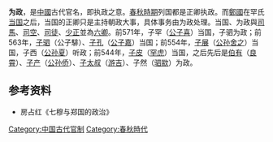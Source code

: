 '''为政'''，是[[中國|中國]]古代官名，即执政之意。[[春秋時期|春秋時期]]列国都是正卿执政。而[[鄭國|鄭國]]在罕氏[[当国|当国]]之后，当国的正卿只是主持朝政大事，具体事务由为政处理。当国、为政與[[司馬|司馬]]、[[司空|司空]]、[[司徒|司徒]]、[[少正|少正]]並為[[六卿|六卿]]。前571年，子罕（[[公子喜|公子喜]]）当国，子驷为政；前563年，[[子驷|子驷]]（公子騑）、[[子孔|子孔]]（[[子孔_(郑国)|公子嘉]]）当国；前554年，[[子展|子展]]（[[公孙舍之|公孙舍之]]）当国，子西（[[公孙夏|公孙夏]]）听政；前544年，[[子皮|子皮]]（[[罕虎|罕虎]]）当国，之后先后是[[伯有|伯有]]（[[良霄|良霄]]）、[[子产|子产]]（[[公孙侨|公孙侨]]）、[[子太叔|子太叔]]（[[游吉|游吉]]）、子然（[[驷歂|驷歂]]）为政。

==参考资料==
* 房占红《七穆与郑国的政治》
{{中国政府首脑}}
{{中国历史小作品}}
[[Category:中国古代官制|Category:中国古代官制]]
[[Category:春秋時代|Category:春秋時代]]